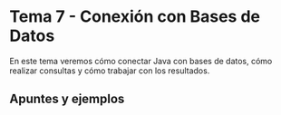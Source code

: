 
# Tema 7 - Conexión con Bases de Datos

En este tema veremos cómo conectar Java con bases de datos, cómo realizar consultas y cómo trabajar con los resultados.

## Apuntes y ejemplos

